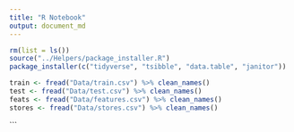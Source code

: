 ```yaml
---
title: "R Notebook"
output: document_md
---
```


```r
rm(list = ls())
source("../Helpers/package_installer.R")
package_installer(c("tidyverse", "tsibble", "data.table", "janitor"))
```

```r
train <- fread("Data/train.csv") %>% clean_names()
test <- fread("Data/test.csv") %>% clean_names()
feats <- fread("Data/features.csv") %>% clean_names()
stores <- fread("Data/stores.csv") %>% clean_names()
```


```

